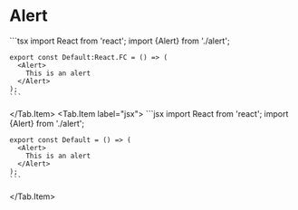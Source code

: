 
<Meta of={AlertStories}/>

# Alert

<Canvas sourceState="none">
  <AlertStories.Default/>
</Canvas>

<Tab>
  <Tab.Item label="tsx">
    ```tsx
    import React from 'react';
    import {Alert} from './alert';

    export const Default:React.FC = () => (
      <Alert>
        This is an alert
      </Alert>
    );
    ```
  </Tab.Item>
  <Tab.Item label="jsx">
    ```jsx
    import React from 'react';
    import {Alert} from './alert';

    export const Default = () => (
      <Alert>
        This is an alert
      </Alert>
    );
    ```
  </Tab.Item>
</Tab>

